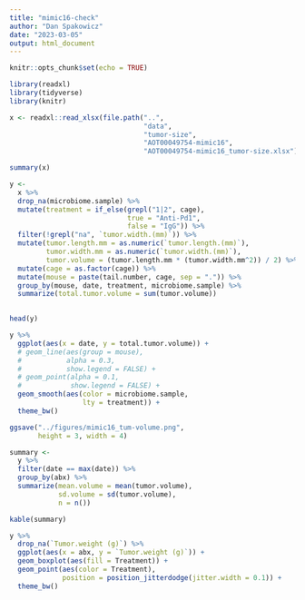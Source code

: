 ```yaml
---
title: "mimic16-check"
author: "Dan Spakowicz"
date: "2023-03-05"
output: html_document
---
```


```r
knitr::opts_chunk$set(echo = TRUE)

library(readxl)
library(tidyverse)
library(knitr)
```

```r
x <- readxl::read_xlsx(file.path("..", 
                                 "data", 
                                 "tumor-size", 
                                 "AOT00049754-mimic16", 
                                 "AOT00049754-mimic16_tumor-size.xlsx"))

summary(x)
```

```r
y <- 
  x %>%
  drop_na(microbiome.sample) %>%
  mutate(treatment = if_else(grepl("1|2", cage),
                             true = "Anti-Pd1",
                             false = "IgG")) %>%
  filter(!grepl("na", `tumor.width.(mm)`)) %>%
  mutate(tumor.length.mm = as.numeric(`tumor.length.(mm)`),
         tumor.width.mm = as.numeric(`tumor.width.(mm)`),
         tumor.volume = (tumor.length.mm * (tumor.width.mm^2)) / 2) %>%
  mutate(cage = as.factor(cage)) %>%
  mutate(mouse = paste(tail.number, cage, sep = ".")) %>%
  group_by(mouse, date, treatment, microbiome.sample) %>%
  summarize(total.tumor.volume = sum(tumor.volume))
  

head(y)  
```


```r
y %>%
  ggplot(aes(x = date, y = total.tumor.volume)) +
  # geom_line(aes(group = mouse), 
  #           alpha = 0.3, 
  #           show.legend = FALSE) +
  # geom_point(alpha = 0.1,
  #            show.legend = FALSE) +
  geom_smooth(aes(color = microbiome.sample,
                  lty = treatment)) +
  theme_bw()

ggsave("../figures/mimic16_tum-volume.png",
       height = 3, width = 4)
```

```r
summary <- 
  y %>%
  filter(date == max(date)) %>%
  group_by(abx) %>%
  summarize(mean.volume = mean(tumor.volume),
            sd.volume = sd(tumor.volume),
            n = n())

kable(summary)
```

```r
y %>%
  drop_na(`Tumor.weight (g)`) %>%
  ggplot(aes(x = abx, y = `Tumor.weight (g)`)) +
  geom_boxplot(aes(fill = Treatment)) +
  geom_point(aes(color = Treatment), 
             position = position_jitterdodge(jitter.width = 0.1)) +
  theme_bw()
```


